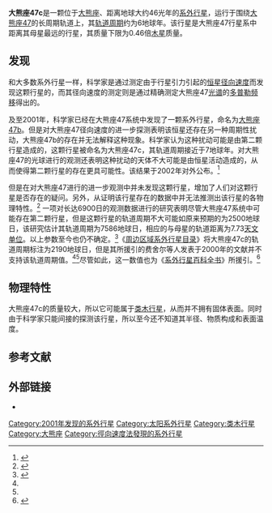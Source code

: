 {{Infobox Planet
| bgcolour = #A0B0FF
| image =
| caption =
| name = 大熊座47c
| parent star = yes
| star = 大熊座47
| planet = 
| constell = 大熊座
| distance = 45.9光年
| RA = {{RA|10|59|28.0}}
| DEC = {{DEC|+40|25|49}}
| class = G1V
| discovery = yes
| discovery_ref = 
| discoverer = 黛博拉·费舍尔、R·保罗·巴特尔和杰弗里·马西等人
| discovered = 2001年8月15日<br>2002年3月19日(确认)
| discovery_method = 多普勒光谱学
| semimajor = 3.39天文单位<ref name="cne">{{cite web|url=http://exoplanets.org/planets.shtml|title=Planets Table|work=Catalog of Nearby Exoplanets|accessdate=2008-10-04|archive-date=2019-03-05|archive-url=https://web.archive.org/web/20190305020910/http://exoplanets.org/planets.shtml|dead-url=no}}</ref>
| semiminor = 
| orbital_circ = 
| eccentricity = 0.220 ± 0.028<ref name="cne" /> 
| period = 2190 ± 460地球日<ref name="cne" />
| inclination = 
| long_periastron = 180 ± 170°<ref name="cne" />
| time_periastron = 2,451,581 ± 40儒略日<ref name="cne" />
| semi-amp = 7.0 ± 2.3m/s<ref name="cne" />
| physical_characteristics = yes
| mean_radius = 
| density = 
| surface_grav = 
| mass = 0.460倍木星质量<ref name="cne" />
| single_temperature = 
| magnitude = 5.1
}}

'''大熊座47c'''是一颗位于[[大熊座|大熊座]]、距离地球大约46光年的[[系外行星|系外行星]]，运行于围绕[[大熊座47|大熊座47]]的长周期轨道上，其[[轨道周期|轨道周期]]约为6地球年。该行星是大熊座47行星系中距离其母星最远的行星，其质量下限为0.46倍[[木星|木星]]质量。

==发现==
和大多数系外行星一样，科学家是通过测定由于行星引力引起的[[恒星|恒星]][[径向速度|径向速度]]而发现这颗行星的，而其径向速度的测定则是通过精确测定大熊座47[[光谱|光谱]]的[[多普勒频移|多普勒频移]]得出的。

及至2001年，科学家已经在大熊座47系统中发现了一颗系外行星，命名为[[大熊座47b|大熊座47b]]。但是对大熊座47径向速度的进一步探测表明该恒星还存在另一种周期性扰动，大熊座47b的存在并无法解释这种现象。科学家认为这种扰动可能是由第二颗行星造成的，这颗行星被命名为大熊座47c，其轨道周期接近于7地球年。对大熊座47的光球进行的观测还表明这种扰动的天体不大可能是由恒星活动造成的，从而使得第二颗行星的存在更具可能性。该结果于2002年对外公布。<ref name="fischer">{{cite journal | url=http://www.iop.org/EJ/article/0004-637X/564/2/1028/54348.html |  author=Fischer ''et al.'' | title=A Second Planet Orbiting 47 Ursae Majoris | journal=The [[Astrophysical_Journal|Astrophysical Journal]] | volume=564 | issue=2 | year=2002 | pages=1028–1034 | doi=10.1086/324336}}</ref>

但是在对大熊座47进行的进一步观测中并未发现这颗行星，增加了人们对这颗行星是否存在的疑问。另外，从证明该行星存在的数据中并无法推测出该行星的各物理特性。<ref>{{cite journal|url=http://cdsads.u-strasbg.fr/cgi-bin/nph-bib_query?2004A%26A...414..351N&db_key=AST&nosetcookie=1|author=Naef, D. et al.|title=The ELODIE survey for northern extra-solar planets. III. Three planetary candidates detected with ELODIE|journal=[[Astronomy_and_Astrophysics|Astronomy and Astrophysics]]|volume=414|pages=351 – 359|year=2004|doi=10.1051/0004-6361:20034091}}{{Dead link}}</ref> 一项对长达6900日的观测数据进行的研究表明尽管大熊座47系统中可能存在第二颗行星，但是这颗行星的轨道周期不大可能如原来预期的为2500地球日，该研究估计其轨道周期为7586地球日，相应的与母星的轨道距离为7.73[[天文单位|天文单位]]。以上参数至今也仍不确定。<ref name="wittenmyer">{{cite journal|url=http://cdsads.u-strasbg.fr/cgi-bin/nph-bib_query?2007ApJ...654..625W&db_key=AST&nosetcookie=1|author=Wittenmyer, R. A., Endl, M., Cochran, W. D.|title=Long-Period Objects in the Extrasolar Planetary Systems 47 Ursae Majoris and 14 Herculis|journal=[[The_Astrophysical_Journal|The Astrophysical Journal]]|volume=654|issue=1|pages=625 – 632|year=2007|doi=10.1086/509110|access-date=2009-05-24|archive-date=2016-01-02|archive-url=https://web.archive.org/web/20160102004404/http://cdsads.u-strasbg.fr/cgi-bin/nph-bib_query?2007ApJ...654..625W&db_key=AST&nosetcookie=1|dead-url=yes}}</ref>《[[周边区域系外行星目录|周边区域系外行星目录]]》将大熊座47c的轨道周期标注为2190地球日，但是其所援引的费舍尔等人发表于2000年的文献并不支持该轨道周期值。<ref name="cne" /><ref name="fischer" />尽管如此，这一数值也为《[[系外行星百科全书|系外行星百科全书]]》所援引。<ref>{{cite web|url=http://exoplanet.eu/planet.php?p1=47+Uma&p2=c|title=Notes for planet 47 UMa c|accessdate=2008-10-04|author=Schneider, J.|work=The Extrasolar Planets Encyclopaedia|archive-date=2009-05-10|archive-url=https://web.archive.org/web/20090510235924/http://exoplanet.eu/planet.php?p1=47+UMa&p2=c|dead-url=no}}</ref>

==物理特性==
大熊座47c的质量较大，所以它可能属于[[类木行星|类木行星]]，从而并不拥有固体表面。同时由于科学家只能间接的探测该行星，所以至今还不知道其半径、物质构成和表面温度。

==参考文献==
{{Hide Ref}}

==外部链接==
*{{cite web |url=http://www.solstation.com/stars2/47uma.htm |title=47 Ursae Majoris |accessdate=2008-06-26 |work=SolStation |archive-date=2008-05-11 |archive-url=https://web.archive.org/web/20080511142234/http://www.solstation.com/stars2/47uma.htm |dead-url=no }}

{{大熊座47}}
{{Sky|10|59|28.0|+|40|25|49|45.9}}
[[Category:2001年发现的系外行星|Category:2001年发现的系外行星]]
[[Category:太阳系外行星|Category:太阳系外行星]]
[[Category:类木行星|Category:类木行星]]
[[Category:大熊座|Category:大熊座]]
[[Category:徑向速度法發現的系外行星|Category:徑向速度法發現的系外行星]]